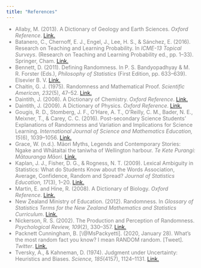 ```yaml
---
title: "References"
---
```

<body>
<ul style = "color: gray; font-family: "Gill Sans"; font-weight: 100;
  font-size: 50% !important;">
<li>Allaby, M. (2013). A Dictionary of Geology and Earth Sciences. <em>Oxford Reference</em>. <a href = https://www.oxfordreference.com/view/10.1093/acref/9780199653065.001.0001/acref-9780199653065 target="_blank"> Link.</a> </li>

<li>Batanero, C., Chernoff, E. J., Engel, J., Lee, H. S., & Sánchez, E. (2016). Research on Teaching and Learning Probability. In <em>ICME-13 Topical Surveys</em>. (Research on Teaching and Learning Probability ed., pp. 1–33). Springer, Cham. <a href = https://doi.org/10.1007/978-3-319-31625-3_1 target="_blank"> Link.</a> </li>

<li>Bennett, D. (2011). Defining Randomness. In P. S. Bandyopadhyay & M. R. Forster (Eds.), <em>Philosophy of Statistics</em> (First Edition, pp. 633–639). Elsevier B. V. <a href = https://doi.org/10.1016/B978-0-444-51862-0.50020-4 target="_blank"> Link.</a> </li>

<li>Chaitin, G. J. (1975). Randomness and Mathematical Proof. <em>Scientific American, 232</em>(5), 47–52. <a href = https://doi.org/10.1038/scientificamerican0575-47 target="_blank"> Link.</a> </li>

<li>Daintith, J. (2008). A Dictionary of Chemistry. <em>Oxford Reference</em>. <a href = https://www.oxfordreference.com/view/10.1093/acref/9780199204632.001.0001/acref-9780199204632 target="_blank"> Link.</a> </li>

<li>Daintith, J. (2009). A Dictionary of Physics. <em>Oxford Reference</em>. <a href = https://www.oxfordreference.com/view/10.1093/acref/9780199233991.001.0001/acref-9780199233991 target="_blank"> Link.</a> </li>

<li>Gougis, R. D., Stomberg, J. F., O’Hare, A. T., O’Reilly, C. M., Bader, N. E., Meixner, T., & Carey, C. C. (2016). Post-secondary Science Students’ Explanations of Randomness and Variation and Implications for Science Learning. <em>International Journal of Science and Mathematics Education, 15</em>(6), 1039–1056. <a href = https://doi.org/10.1007/s10763-016-9737-7 target="_blank"> Link.</a> </li>

<li>Grace, W. (n.d.). Māori Myths, Legends and Contemporary Stories: Ngake and Whātaitai the taniwha of Wellington harbour. <em>Te Kete Purangi: Mātauranga Māori</em>. <a href = https://eng.mataurangamaori.tki.org.nz/Support-materials/Te-Reo-Maori/Maori-Myths-Legends-and-Contemporary-Stories/Ngake-and-Whataitai-the-taniwha-of-Wellington-harbour target="_blank"> Link.</a> </li>

<li>Kaplan, J. J., Fisher, D. G., & Rogness, N. T. (2009). Lexical Ambiguity in Statistics: What do Students Know about the Words Association, Average, Confidence, Random and Spread? <em>Journal of Statistics Education, 17</em>(3), 1–20. <a href = https://doi.org/10.1080/10691898.2009.11889535 target="_blank"> Link.</a> </li>

<li>Martin, E. and Hine, R. (2008). A Dictionary of Biology. <em>Oxford Reference</em>. <a href = https://www.oxfordreference.com/view/10.1093/acref/9780199204625.001.0001/acref-9780199204625 target="_blank"> Link.</a> </li>

<li>New Zealand Ministry of Education. (2012). Randomness. In <em>Glossary of Statistics Terms for the New Zealand Mathematics and Statistics Curriculum</em>. <a href =  https://seniorsecondary.tki.org.nz/Mathematics-and-statistics/Glossary target="_blank"> Link.</a> </li>

<li>Nickerson, R. S. (2002). The Production and Perception of Randomness. <em>Psychological Review, 109</em>(2), 330–357. <a href = https://doi.org/10.1037/0033-295x.109.2.330 target="_blank"> Link.</a> </li>

<li>Packnett Cunningham, B. [\@MsPackyetti]. (2020, January 28). What’s the most random fact you know? I mean RANDOM random. [Tweet]. <em>Twitter</em>. <a href = https://twitter.com/MsPackyetti/status/1221992423905202176 target="_blank"> Link.</a> </li>

<li>Tversky, A., & Kahneman, D. (1974). Judgment under Uncertainty: Heuristics and Biases. <em>Science, 185</em>(4157), 1124–1131. <a href = https://doi.org/10.1126/science.185.4157.1124 target="_blank"> Link.</a> </li>
</ul>
<br>
</body>
